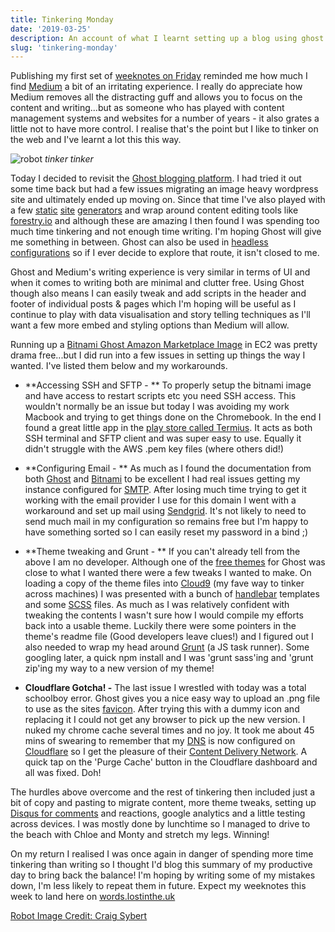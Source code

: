 ```yaml
---
title: Tinkering Monday
date: '2019-03-25'
description: An account of what I learnt setting up a blog using ghost on AWS
slug: 'tinkering-monday'
---
```


Publishing my first set of [weeknotes on Friday](http://words.lostinthe.uk/weeknotes-1-be-more-like-robbie/) reminded me how much I find [Medium](http://words.lostinthe.uk/tinkering-monday/medium.com) a bit of an irritating experience. I really do appreciate how Medium removes all the distracting guff and allows you to focus on the content and writing...but as someone who has played with content management systems and websites for a number of years - it also grates a little not to have more control. I realise that's the point but I like to tinker on the web and I've learnt a lot this this way.

![robot](./blog-images/robot-unsplash.jpg)
_tinker tinker_

Today I decided to revisit the [Ghost blogging platform](https://ghost.org/). I had tried it out some time back but had a few issues migrating an image heavy wordpress site and ultimately ended up moving on. Since that time I've also played with a few [static](https://gohugo.io/) [site](https://jekyllrb.com/) [generators](https://www.gatsbyjs.org/) and wrap around content editing tools like [forestry.io](https://forestry.io/) and although these are amazing I then found I was spending too much time tinkering and not enough time writing. I'm hoping Ghost will give me something in between. Ghost can also be used in [headless configurations](https://blog.ghost.org/jamstack/) so if I ever decide to explore that route, it isn't closed to me.

Ghost and Medium's writing experience is very similar in terms of UI and when it comes to writing both are minimal and clutter free. Using Ghost though also means I can easily tweak and add scripts in the header and footer of individual posts & pages which I'm hoping will be useful as I continue to play with data visualisation and story telling techniques as I'll want a few more embed and styling options than Medium will allow.

Running up a [Bitnami Ghost Amazon Marketplace Image](https://aws.amazon.com/marketplace/pp/B00NPHLY8W) in EC2 was pretty drama free...but I did run into a few issues in setting up things the way I wanted. I've listed them below and my workarounds.

- **Accessing SSH and SFTP - ** To properly setup the bitnami image and have access to restart scripts etc you need SSH access. This wouldn't normally be an issue but today I was avoiding my work Macbook and trying to get things done on the Chromebook. In the end I found a great little app in the [play store called Termius](https://play.google.com/store/apps/details?id=com.server.auditor.ssh.client&hl=en_GB). It acts as both SSH terminal and SFTP client and was super easy to use. Equally it didn't struggle with the AWS .pem key files (where others did!)

- **Configuring Email - ** As much as I found the documentation from both [Ghost](https://docs.ghost.org/concepts/config/) and [Bitnami](https://docs.bitnami.com/aws/apps/ghost/) to be excellent I had real issues getting my instance configured for [SMTP](https://en.wikipedia.org/wiki/Simple_Mail_Transfer_Protocol). After losing much time trying to get it working with the email provider I use for this domain I went with a workaround and set up mail using [Sendgrid](https://sendgrid.com/). It's not likely to need to send much mail in my configuration so remains free but I'm happy to have something sorted so I can easily reset my password in a bind ;)

- **Theme tweaking and Grunt - ** If you can't already tell from the above I am no developer. Although one of the [free themes](https://marketplace.ghost.org/) for Ghost was close to what I wanted there were a few tweaks I wanted to make. On loading a copy of the theme files into [Cloud9](https://aws.amazon.com/cloud9/) (my fave way to tinker across machines) I was presented with a bunch of [handlebar](https://handlebarsjs.com/) templates and some [SCSS](https://sass-lang.com/guide) files. As much as I was relatively confident with tweaking the contents I wasn't sure how I would compile my efforts back into a usable theme. Luckily there were some pointers in the theme's readme file (Good developers leave clues!) and I figured out I also needed to wrap my head around [Grunt](https://gruntjs.com/getting-started) (a JS task runner). Some googling later, a quick npm install and I was 'grunt sass'ing and 'grunt zip'ing my way to a new version of my theme!

- **Cloudflare Gotcha! -** The last issue I wrestled with today was a total schoolboy error. Ghost gives you a nice easy way to upload an .png file to use as the sites [favicon](https://en.wikipedia.org/wiki/Favicon). After trying this with a dummy icon and replacing it I could not get any browser to pick up the new version. I nuked my chrome cache several times and no joy. It took me about 45 mins of swearing to remember that my [DNS](https://en.wikipedia.org/wiki/Domain_Name_System) is now configured on [Cloudflare](https://www.cloudflare.com/) so I get the pleasure of their [Content Delivery Network](https://en.wikipedia.org/wiki/Content_delivery_network). A quick tap on the 'Purge Cache' button in the Cloudflare dashboard and all was fixed. Doh!

The hurdles above overcome and the rest of tinkering then included just a bit of copy and pasting to migrate content, more theme tweaks, setting up [Disqus for comments](https://disqus.com/) and reactions, google analytics and a little testing across devices. I was mostly done by lunchtime so I managed to drive to the beach with Chloe and Monty and stretch my legs. Winning!

On my return I realised I was once again in danger of spending more time tinkering than writing so I thought I'd blog this summary of my productive day to bring back the balance! I'm hoping by writing some of my mistakes down, I'm less likely to repeat them in future. Expect my weeknotes this week to land here on [words.lostinthe.uk](http://words.lostinthe.uk/)

[Robot Image Credit: Craig Sybert](https://unsplash.com/photos/S-vkpXA3os8?utm_source=unsplash&utm_medium=referral&utm_content=creditCopyText)

